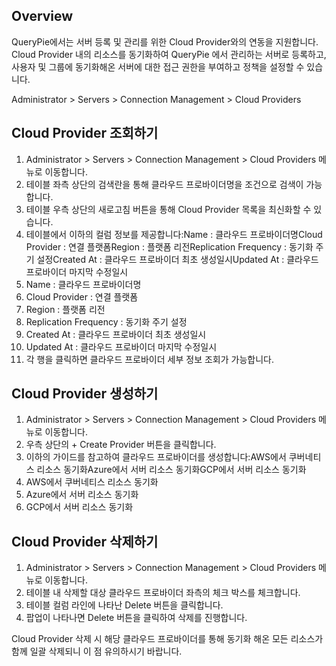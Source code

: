 ## Overview
QueryPie에서는 서버 등록 및 관리를 위한 Cloud Provider와의 연동을 지원합니다. Cloud Provider 내의 리소스를 동기화하여 QueryPie 에서 관리하는 서버로 등록하고, 사용자 및 그룹에 동기화해온 서버에 대한 접근 권한을 부여하고 정책을 설정할 수 있습니다.

Administrator &gt; Servers &gt; Connection Management &gt; Cloud Providers

## Cloud Provider 조회하기
1. Administrator > Servers > Connection Management > Cloud Providers 메뉴로 이동합니다.
2. 테이블 좌측 상단의 검색란을 통해 클라우드 프로바이더명을 조건으로 검색이 가능합니다.
3. 테이블 우측 상단의 새로고침 버튼을 통해 Cloud Provider 목록을 최신화할 수 있습니다.
4. 테이블에서 이하의 컬럼 정보를 제공합니다:Name : 클라우드 프로바이더명Cloud Provider : 연결 플랫폼Region : 플랫폼 리전Replication Frequency : 동기화 주기 설정Created At : 클라우드 프로바이더 최초 생성일시Updated At : 클라우드 프로바이더 마지막 수정일시
  1. Name : 클라우드 프로바이더명
  2. Cloud Provider : 연결 플랫폼
  3. Region : 플랫폼 리전
  4. Replication Frequency : 동기화 주기 설정
  5. Created At : 클라우드 프로바이더 최초 생성일시
  6. Updated At : 클라우드 프로바이더 마지막 수정일시
5. 각 행을 클릭하면 클라우드 프로바이더 세부 정보 조회가 가능합니다.

## Cloud Provider 생성하기
1. Administrator > Servers > Connection Management > Cloud Providers 메뉴로 이동합니다.
2. 우측 상단의 + Create Provider 버튼을 클릭합니다.
3. 이하의 가이드를 참고하여 클라우드 프로바이더를 생성합니다:AWS에서 쿠버네티스 리소스 동기화Azure에서 서버 리소스 동기화GCP에서 서버 리소스 동기화
  1. AWS에서 쿠버네티스 리소스 동기화
  2. Azure에서 서버 리소스 동기화
  3. GCP에서 서버 리소스 동기화

## Cloud Provider 삭제하기
1. Administrator > Servers > Connection Management > Cloud Providers 메뉴로 이동합니다.
2. 테이블 내 삭제할 대상 클라우드 프로바이더 좌측의 체크 박스를 체크합니다.
3. 테이블 컬럼 라인에 나타난 Delete 버튼을 클릭합니다.
4. 팝업이 나타나면 Delete 버튼을 클릭하여 삭제를 진행합니다.

Cloud Provider 삭제 시 해당 클라우드 프로바이더를 통해 동기화 해온 모든 리소스가 함께 일괄 삭제되니 이 점 유의하시기 바랍니다.
